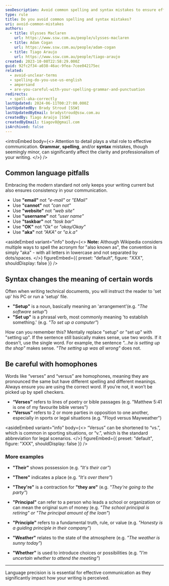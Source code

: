 ```yaml
---
seoDescription: Avoid common spelling and syntax mistakes to ensure effective communication by using correct grammar, punctuation, and language conventions.
type: rule
title: Do you avoid common spelling and syntax mistakes?
uri: avoid-common-mistakes
authors:
  - title: Ulysses Maclaren
    url: https://www.ssw.com.au/people/ulysses-maclaren
  - title: Adam Cogan
    url: https://www.ssw.com.au/people/adam-cogan
  - title: Tiago Araujo
    url: https://www.ssw.com.au/people/tiago-araujo
created: 2023-10-08T22:58:29.000Z
guid: 92fc2f34-a038-46ac-9fea-7cee042175ec
related:
  - avoid-unclear-terms
  - spelling-do-you-use-us-english
  - ampersand
  - are-you-careful-with-your-spelling-grammar-and-punctuation
redirects:
  - spell-aka-correctly
lastUpdated: 2024-06-11T00:27:00.000Z
lastUpdatedBy: Brady Stroud [SSW]
lastUpdatedByEmail: bradystroud@ssw.com.au
createdBy: Tiago Araújo [SSW]
createdByEmail: tiagov8@gmail.com
isArchived: false
---
```


<introEmbed
  body={<>
Attention to detail plays a vital role to effective communication. **Grammar**, **spelling**, and/or **syntax** mistakes, though seemingly minor, can significantly affect the clarity and professionalism of your writing.
  </>}
/>
## Common language pitfalls

Embracing the modern standard not only keeps your writing current but also ensures consistency in your communication.

* Use **"email"** not _"e-mail"_ or _"EMail"_
* Use **"cannot"** not _"can not"_
* Use **"website"** not _"web site"_
* Use **"username"** not _"user name"_
* Use **"taskbar"** not _"task bar"_
* Use **"OK"** not _"Ok"_ or _"okay/Okay"_
* Use **"aka"** not _"AKA"_ or _"a.k.a"_

<asideEmbed
  variant="info"
  body={<>
    **Note:** Although Wikipedia considers multiple ways to spell the acronym for "also known as", the convention is simply "aka" - with all letters in lowercase and not separated by dots/spaces.
  </>}
  figureEmbed={{
    preset: "default",
    figure: "XXX",
    shouldDisplay: false
  }}
/>

## Syntax changes the meaning of certain words

Often when writing technical documents, you will instruct the reader to 'set up' his PC or run a 'setup' file.

* **"Setup"** is a noun, basically meaning an 'arrangement'(e.g. _"The software setup"_)
* **"Set up"** is a phrasal verb, most commonly meaning 'to establish something.' (e.g. _"To set up a computer"_)

How can you remember this? Mentally replace "setup" or "set up" with "setting up". If the sentence still basically makes sense, use two words. If it doesn't, use the single word. For example, the sentence _"...he is setting up the shop"_ makes sense. _"The setting up was all wrong"_ does not.

## Be careful with homophones

Words like “verses” and “versus” are homophones, meaning they are pronounced the same but have different spelling and different meanings. Always ensure you are using the correct word. If you're not, it won’t be picked up by spell checkers.

* **“Verses”** refers to lines of poetry or bible passages (e.g. "Matthew 5:41 is one of my favourite bible verses")
* **“Versus”** refers to 2 or more parties in opposition to one another, especially in sports or legal situations (e.g. "Floyd versus Mayweather")

<asideEmbed
  variant="info"
  body={<>
    “Versus” can be shortened to “vs.”, which is common in sporting situations, or “v.”, which is the standard abbreviation for legal scenarios.
  </>}
  figureEmbed={{
    preset: "default",
    figure: "XXX",
    shouldDisplay: false
  }}
/>

### More examples

* **"Their"** shows possession (e.g. _"It's their car"_)
* **"There"** indicates a place (e.g. _"It's over there"_)
* **"They're"** is a contraction for **"they are"** (e.g. _"They're going to the party"_)

* **"Principal"** can refer to a person who leads a school or organization or can mean the original sum of money (e.g. _"The school principal is retiring" or "The principal amount of the loan"_)
* **"Principle"** refers to a fundamental truth, rule, or value (e.g. _"Honesty is a guiding principle in their company"_)

* **"Weather"** relates to the state of the atmosphere (e.g. _"The weather is sunny today"_)
* **"Whether"** is used to introduce choices or possibilities (e.g. _"I'm uncertain whether to attend the meeting"_)

---

Language precision is is essential for effective communication as they significantly impact how your writing is perceived.
